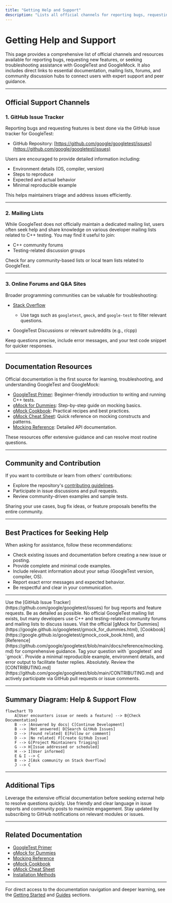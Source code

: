 ```yaml
---
title: "Getting Help and Support"
description: "Lists all official channels for reporting bugs, requesting features, or seeking troubleshooting assistance. Includes links to documentation, mailing lists, forums, and community discussions."
---
```


# Getting Help and Support

This page provides a comprehensive list of official channels and resources available for reporting bugs, requesting new features, or seeking troubleshooting assistance with GoogleTest and GoogleMock. It also includes direct links to essential documentation, mailing lists, forums, and community discussion hubs to connect users with expert support and peer guidance.

---

## Official Support Channels

### 1. GitHub Issue Tracker

Reporting bugs and requesting features is best done via the GitHub issue tracker for GoogleTest:

- GitHub Repository: [https://github.com/google/googletest/issues](https://github.com/google/googletest/issues)

Users are encouraged to provide detailed information including:

- Environment details (OS, compiler, version)
- Steps to reproduce
- Expected and actual behavior
- Minimal reproducible example

This helps maintainers triage and address issues efficiently.

---

### 2. Mailing Lists

While GoogleTest does not officially maintain a dedicated mailing list, users often seek help and share knowledge on various developer mailing lists related to C++ testing. You may find it useful to join:

- C++ community forums
- Testing-related discussion groups

Check for any community-based lists or local team lists related to GoogleTest.

---

### 3. Online Forums and Q&A Sites

Broader programming communities can be valuable for troubleshooting:

- [Stack Overflow](https://stackoverflow.com/questions/tagged/googletest)
  - Use tags such as `googletest`, `gmock`, and `google-test` to filter relevant questions.

- GoogleTest Discussions or relevant subreddits (e.g., r/cpp)

Keep questions precise, include error messages, and your test code snippet for quicker responses.

---

## Documentation Resources

Official documentation is the first source for learning, troubleshooting, and understanding GoogleTest and GoogleMock:

- [GoogleTest Primer](https://github.com/google/googletest/blob/main/docs/primer.md): Beginner-friendly introduction to writing and running C++ tests.
- [gMock for Dummies](https://google.github.io/googletest/gmock_for_dummies.html): Step-by-step guide on mocking basics.
- [gMock Cookbook](https://google.github.io/googletest/gmock_cook_book.html): Practical recipes and best practices.
- [gMock Cheat Sheet](https://google.github.io/googletest/gmock_cheat_sheet.html): Quick reference on mocking constructs and patterns.
- [Mocking Reference](https://github.com/google/googletest/blob/main/docs/reference/mocking.md): Detailed API documentation.

These resources offer extensive guidance and can resolve most routine questions.

---

## Community and Contribution

If you want to contribute or learn from others' contributions:

- Explore the repository's [contributing guidelines](https://github.com/google/googletest/blob/main/CONTRIBUTING.md).
- Participate in issue discussions and pull requests.
- Review community-driven examples and sample tests.

Sharing your use cases, bug fix ideas, or feature proposals benefits the entire community.

---

## Best Practices for Seeking Help

When asking for assistance, follow these recommendations:

- Check existing issues and documentation before creating a new issue or posting.
- Provide complete and minimal code examples.
- Include relevant information about your setup (GoogleTest version, compiler, OS).
- Report exact error messages and expected behavior.
- Be respectful and clear in your communication.

---

<AccordionGroup title="Frequently Asked Questions about Getting Help and Support">
<Accordion title="Where do I report a bug or request a feature?">
Use the [GitHub Issue Tracker](https://github.com/google/googletest/issues) for bug reports and feature requests. Be as detailed as possible.
</Accordion>
<Accordion title="Are there any official mailing lists I can join?">
No official GoogleTest mailing list exists, but many developers use C++ and testing-related community forums and mailing lists to discuss issues.
</Accordion>
<Accordion title="Where can I find detailed documentation for GoogleMock?">
Visit the official [gMock for Dummies](https://google.github.io/googletest/gmock_for_dummies.html), [Cookbook](https://google.github.io/googletest/gmock_cook_book.html), and [Reference](https://github.com/google/googletest/blob/main/docs/reference/mocking.md) for comprehensive guidance.
</Accordion>
<Accordion title="How do I get help more quickly on Stack Overflow?">
Tag your question with `googletest` and `gmock`. Provide a minimal reproducible example, environment details, and error output to facilitate faster replies.
</Accordion>
<Accordion title="Can I contribute to the GoogleTest or GoogleMock projects?">
Absolutely. Review the [CONTRIBUTING.md](https://github.com/google/googletest/blob/main/CONTRIBUTING.md) and actively participate via GitHub pull requests or issue comments.
</Accordion>
</AccordionGroup>

---

## Summary Diagram: Help & Support Flow

```mermaid
flowchart TD
    A[User encounters issue or needs a feature] --> B{Check Documentation}
    B --> |Answered by docs| C[Continue Development]
    B --> |Not answered| D[Search GitHub Issues]
    D --> |Found related| E[Follow or comment]
    D --> |No related| F[Create GitHub Issue]
    F --> G[Project Maintainers Triaging]
    G --> H[Issue addressed or scheduled]
    H --> I[User informed]
    E & I --> C
    B --> J[Ask community on Stack Overflow]
    J --> C
```

---

## Additional Tips

<Tip>
Leverage the extensive official documentation before seeking external help to resolve questions quickly.
</Tip>
<Tip>
Use friendly and clear language in issue reports and community posts to maximize engagement.
</Tip>
<Tip>
Stay updated by subscribing to GitHub notifications on relevant modules or issues.
</Tip>

---

## Related Documentation

- [GoogleTest Primer](https://github.com/google/googletest/blob/main/docs/primer.md)
- [gMock for Dummies](https://google.github.io/googletest/gmock_for_dummies.html)
- [Mocking Reference](https://github.com/google/googletest/blob/main/docs/reference/mocking.md)
- [gMock Cookbook](https://google.github.io/googletest/gmock_cook_book.html)
- [gMock Cheat Sheet](https://google.github.io/googletest/gmock_cheat_sheet.html)
- [Installation Methods](https://github.com/google/googletest/blob/main/docs/getting-started/setup-basics/installation-methods.md)

---

For direct access to the documentation navigation and deeper learning, see the [Getting Started](../getting-started/setup-basics/installation-methods.md) and [Guides](../guides/getting_started/googlemock-quickstart.md) sections.
